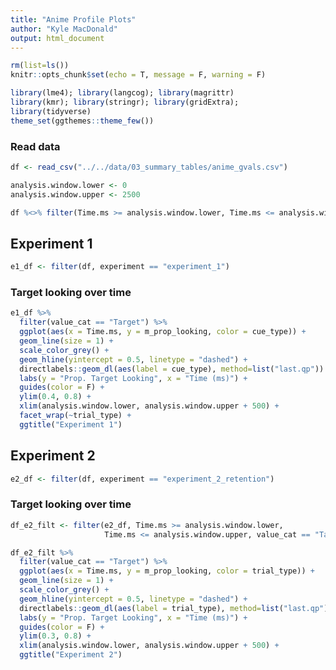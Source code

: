 ```yaml
---
title: "Anime Profile Plots"
author: "Kyle MacDonald"
output: html_document
---
```


```r
rm(list=ls())
knitr::opts_chunk$set(echo = T, message = F, warning = F)
```

```r
library(lme4); library(langcog); library(magrittr)
library(kmr); library(stringr); library(gridExtra); 
library(tidyverse)
theme_set(ggthemes::theme_few())
```

### Read data

```r
df <- read_csv("../../data/03_summary_tables/anime_gvals.csv")
```

```r
analysis.window.lower <- 0
analysis.window.upper <- 2500
```

```r
df %<>% filter(Time.ms >= analysis.window.lower, Time.ms <= analysis.window.upper)
```

## Experiment 1

```r
e1_df <- filter(df, experiment == "experiment_1")
```

### Target looking over time

```r
e1_df %>% 
  filter(value_cat == "Target") %>% 
  ggplot(aes(x = Time.ms, y = m_prop_looking, color = cue_type)) +
  geom_line(size = 1) +
  scale_color_grey() +
  geom_hline(yintercept = 0.5, linetype = "dashed") +
  directlabels::geom_dl(aes(label = cue_type), method=list("last.qp")) +
  labs(y = "Prop. Target Looking", x = "Time (ms)") +
  guides(color = F) + 
  ylim(0.4, 0.8) +
  xlim(analysis.window.lower, analysis.window.upper + 500) +
  facet_wrap(~trial_type) +
  ggtitle("Experiment 1")
```

## Experiment 2

```r
e2_df <- filter(df, experiment == "experiment_2_retention")
```

### Target looking over time

```r
df_e2_filt <- filter(e2_df, Time.ms >= analysis.window.lower, 
                     Time.ms <= analysis.window.upper, value_cat == "Target")

df_e2_filt %>% 
  filter(value_cat == "Target") %>% 
  ggplot(aes(x = Time.ms, y = m_prop_looking, color = trial_type)) +
  geom_line(size = 1) +
  scale_color_grey() +
  geom_hline(yintercept = 0.5, linetype = "dashed") +
  directlabels::geom_dl(aes(label = trial_type), method=list("last.qp")) +
  labs(y = "Prop. Target Looking", x = "Time (ms)") +
  guides(color = F) + 
  ylim(0.3, 0.8) +
  xlim(analysis.window.lower, analysis.window.upper + 500) +
  ggtitle("Experiment 2")
```
